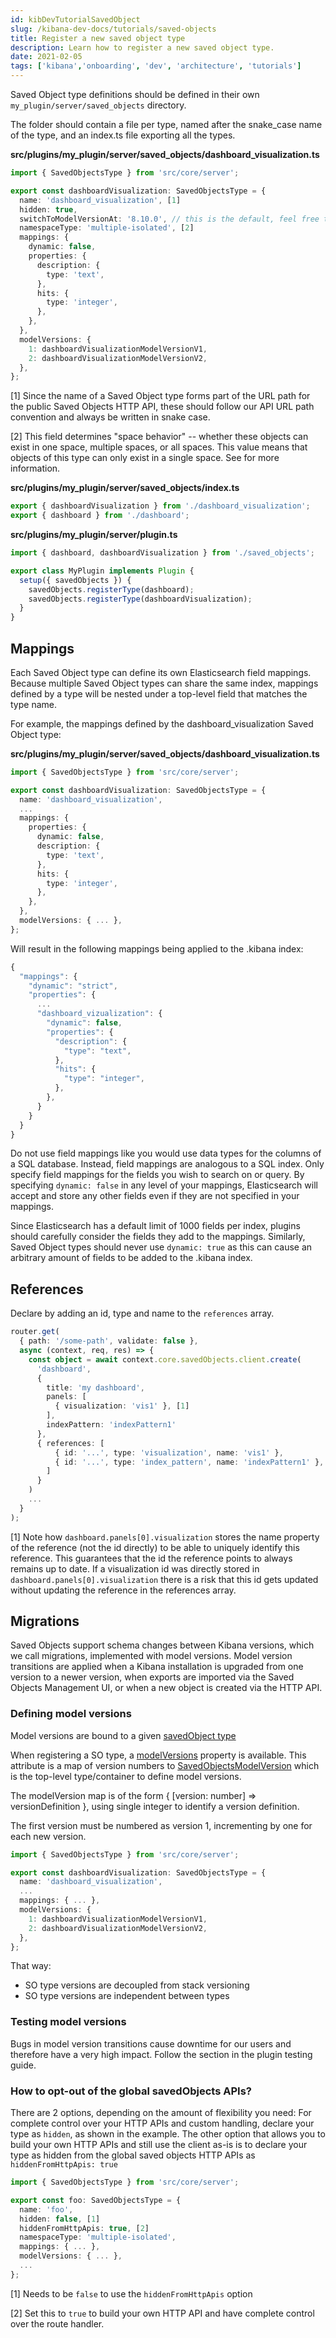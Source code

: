 ```yaml
---
id: kibDevTutorialSavedObject
slug: /kibana-dev-docs/tutorials/saved-objects
title: Register a new saved object type
description: Learn how to register a new saved object type.
date: 2021-02-05
tags: ['kibana','onboarding', 'dev', 'architecture', 'tutorials']
---
```


Saved Object type definitions should be defined in their own `my_plugin/server/saved_objects` directory.

The folder should contain a file per type, named after the snake_case name of the type, and an index.ts file exporting all the types.

**src/plugins/my_plugin/server/saved_objects/dashboard_visualization.ts**

```ts
import { SavedObjectsType } from 'src/core/server';

export const dashboardVisualization: SavedObjectsType = {
  name: 'dashboard_visualization', [1]
  hidden: true,
  switchToModelVersionAt: '8.10.0', // this is the default, feel free to omit it unless you intend to switch to using model versions before 8.10.0
  namespaceType: 'multiple-isolated', [2]
  mappings: {
    dynamic: false,
    properties: {
      description: {
        type: 'text',
      },
      hits: {
        type: 'integer',
      },
    },
  },
  modelVersions: {
    1: dashboardVisualizationModelVersionV1,
    2: dashboardVisualizationModelVersionV2,
  },
};
```

[1] Since the name of a Saved Object type forms part of the URL path for the public Saved Objects HTTP API,
these should follow our API URL path convention and always be written in snake case.

[2] This field determines "space behavior" -- whether these objects can exist in one space, multiple spaces, or all spaces. This value means
that objects of this type can only exist in a single space. See
<DocLink id="kibDevDocsSavedObjectsIntro" section="sharing-saved-objects" text="Sharing Saved Objects"/> for more information.

**src/plugins/my_plugin/server/saved_objects/index.ts**

```ts
export { dashboardVisualization } from './dashboard_visualization';
export { dashboard } from './dashboard';
```

**src/plugins/my_plugin/server/plugin.ts**

```ts
import { dashboard, dashboardVisualization } from './saved_objects';

export class MyPlugin implements Plugin {
  setup({ savedObjects }) {
    savedObjects.registerType(dashboard);
    savedObjects.registerType(dashboardVisualization);
  }
}
```

## Mappings

Each Saved Object type can define its own Elasticsearch field mappings. Because multiple Saved Object
types can share the same index, mappings defined by a type will be nested under a top-level field that matches the type name.

For example, the mappings defined by the dashboard_visualization Saved Object type:

**src/plugins/my_plugin/server/saved_objects/dashboard_visualization.ts**

```ts
import { SavedObjectsType } from 'src/core/server';

export const dashboardVisualization: SavedObjectsType = {
  name: 'dashboard_visualization',
  ...
  mappings: {
    properties: {
      dynamic: false,
      description: {
        type: 'text',
      },
      hits: {
        type: 'integer',
      },
    },
  },
  modelVersions: { ... },
};
```

Will result in the following mappings being applied to the .kibana index:

```ts
{
  "mappings": {
    "dynamic": "strict",
    "properties": {
      ...
      "dashboard_vizualization": {
        "dynamic": false,
        "properties": {
          "description": {
            "type": "text",
          },
          "hits": {
            "type": "integer",
          },
        },
      }
    }
  }
}
```
Do not use field mappings like you would use data types for the columns of a SQL database. Instead, field mappings are analogous to a 
SQL index. Only specify field mappings for the fields you wish to search on or query. By specifying `dynamic: false`
 in any level of your mappings, Elasticsearch will accept and store any other fields even if they are not specified in your mappings.

Since Elasticsearch has a default limit of 1000 fields per index, plugins should carefully consider the 
fields they add to the mappings. Similarly, Saved Object types should never use `dynamic: true` as this can cause an arbitrary
 amount of fields to be added to the .kibana index.

## References

Declare <DocLink id="kibDevDocsSavedObjectsIntro" section="References" text="Saved Object references"/> by adding an id, type and name to the
 `references` array.

```ts
router.get(
  { path: '/some-path', validate: false },
  async (context, req, res) => {
    const object = await context.core.savedObjects.client.create(
      'dashboard',
      {
        title: 'my dashboard',
        panels: [
          { visualization: 'vis1' }, [1]
        ],
        indexPattern: 'indexPattern1'
      },
      { references: [
          { id: '...', type: 'visualization', name: 'vis1' },
          { id: '...', type: 'index_pattern', name: 'indexPattern1' },
        ]
      }
    )
    ...
  }
);
```
[1] Note how `dashboard.panels[0].visualization` stores the name property of the reference (not the id directly) to be able to uniquely 
identify this reference. This guarantees that the id the reference points to always remains up to date. If a
 visualization id was directly stored in `dashboard.panels[0].visualization` there is a risk that this id gets updated without 
 updating the reference in the references array.

## Migrations

Saved Objects support schema changes between Kibana versions, which we call migrations, implemented with model versions.
Model version transitions are applied when a Kibana installation is upgraded from one version to a newer version, when exports are imported via
  the Saved Objects Management UI, or when a new object is created via the HTTP API.

### Defining model versions

Model versions are bound to a given [savedObject type](https://github.com/elastic/kibana/blob/9b330e493216e8dde3166451e4714966f63f5ab7/packages/core/saved-objects/core-saved-objects-server/src/saved_objects_type.ts#L22-L27)

When registering a SO type, a [modelVersions](https://github.com/elastic/kibana/blob/9a6a2ccdff619f827b31c40dd9ed30cb27203da7/packages/core/saved-objects/core-saved-objects-server/src/saved_objects_type.ts#L138-L177)
property is available. This attribute is a map of version numbers to [SavedObjectsModelVersion](https://github.com/elastic/kibana/blob/9a6a2ccdff619f827b31c40dd9ed30cb27203da7/packages/core/saved-objects/core-saved-objects-server/src/model_version/model_version.ts#L12-L20)
which is the top-level type/container to define model versions.

The modelVersion map is of the form { [version: number] => versionDefinition }, using single integer to identify a version definition.

The first version must be numbered as version 1, incrementing by one for each new version.

```ts
import { SavedObjectsType } from 'src/core/server';

export const dashboardVisualization: SavedObjectsType = {
  name: 'dashboard_visualization',
  ...
  mappings: { ... },
  modelVersions: {
    1: dashboardVisualizationModelVersionV1,
    2: dashboardVisualizationModelVersionV2,
  },
};
```

That way:
- SO type versions are decoupled from stack versioning
- SO type versions are independent between types

### Testing model versions
Bugs in model version transitions cause downtime for our users and therefore have a very high impact. Follow the <DocLink id="kibDevTutorialTestingPlugins" section="saved-objects-model-versions" text="Saved Objects model versions"/> section in the plugin testing guide.

### How to opt-out of the global savedObjects APIs?

There are 2 options, depending on the amount of flexibility you need:
For complete control over your HTTP APIs and custom handling, declare your type as `hidden`, as shown in the example. 
The other option that allows you to build your own HTTP APIs and still use the client as-is is to declare your type as hidden from the global saved objects HTTP APIs as `hiddenFromHttpApis: true`

```ts
import { SavedObjectsType } from 'src/core/server';

export const foo: SavedObjectsType = {
  name: 'foo',
  hidden: false, [1]
  hiddenFromHttpApis: true, [2]
  namespaceType: 'multiple-isolated',
  mappings: { ... },
  modelVersions: { ... },
  ...
};
```

[1] Needs to be `false` to use the `hiddenFromHttpApis` option

[2] Set this to `true` to build your own HTTP API and have complete control over the route handler.
